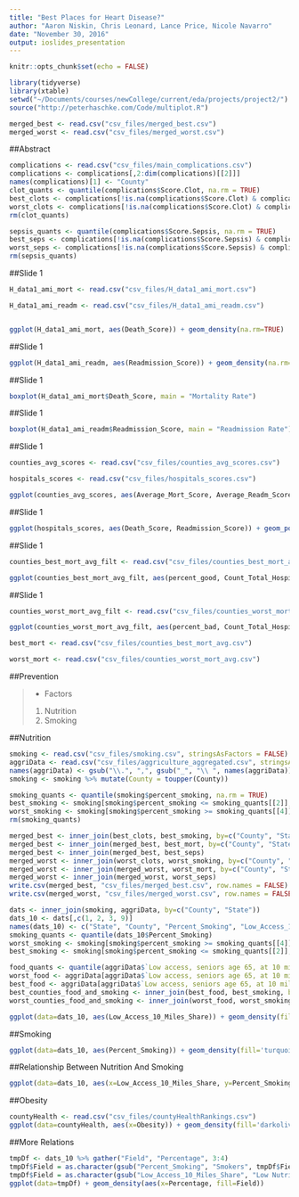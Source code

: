 ```yaml
---
title: "Best Places for Heart Disease?"
author: "Aaron Niskin, Chris Leonard, Lance Price, Nicole Navarro"
date: "November 30, 2016"
output: ioslides_presentation
---
```


```r
knitr::opts_chunk$set(echo = FALSE)
```

```r
library(tidyverse)
library(xtable)
setwd("~/Documents/courses/newCollege/current/eda/projects/project2/")
source("http://peterhaschke.com/Code/multiplot.R")

merged_best <- read.csv("csv_files/merged_best.csv")
merged_worst <- read.csv("csv_files/merged_worst.csv")
```

##Abstract

<!-- Chris's part -->

```r
complications <- read.csv("csv_files/main_complications.csv")
complications <- complications[,2:dim(complications)[[2]]]
names(complications)[1] <- "County"
clot_quants <- quantile(complications$Score.Clot, na.rm = TRUE)
best_clots <- complications[!is.na(complications$Score.Clot) & complications$Score.Clot <= clot_quants[[2]], ]
worst_clots <- complications[!is.na(complications$Score.Clot) & complications$Score.Clot >= clot_quants[[4]], ]
rm(clot_quants)

sepsis_quants <- quantile(complications$Score.Sepsis, na.rm = TRUE)
best_seps <- complications[!is.na(complications$Score.Sepsis) & complications$Score.Sepsis <= sepsis_quants[[2]], ]
worst_seps <- complications[!is.na(complications$Score.Sepsis) & complications$Score.Sepsis >= sepsis_quants[[4]], ]
rm(sepsis_quants)
```

<!-- Lance's part -->

##Slide 1

```r
H_data1_ami_mort <- read.csv("csv_files/H_data1_ami_mort.csv")

H_data1_ami_readm <- read.csv("csv_files/H_data1_ami_readm.csv")


ggplot(H_data1_ami_mort, aes(Death_Score)) + geom_density(na.rm=TRUE)
```

##Slide 1

```r
ggplot(H_data1_ami_readm, aes(Readmission_Score)) + geom_density(na.rm=TRUE)

```

##Slide 1

```r
boxplot(H_data1_ami_mort$Death_Score, main = "Mortality Rate")
```

##Slide 1

```r
boxplot(H_data1_ami_readm$Readmission_Score, main = "Readmission Rate")
```

##Slide 1

```r
counties_avg_scores <- read.csv("csv_files/counties_avg_scores.csv")

hospitals_scores <- read.csv("csv_files/hospitals_scores.csv")

ggplot(counties_avg_scores, aes(Average_Mort_Score, Average_Readm_Score)) + geom_point(aes(color=as.factor(Death_Readm_Cat)), na.rm=TRUE) + geom_smooth(method = lm, na.rm = TRUE) 
```

##Slide 1

```r
ggplot(hospitals_scores, aes(Death_Score, Readmission_Score)) + geom_point(aes(color=as.factor(Death_Readm_Cat)), na.rm=TRUE) + geom_smooth(method = lm, na.rm = TRUE)
```

##Slide 1

```r
counties_best_mort_avg_filt <- read.csv("csv_files/counties_best_mort_avg_filt.csv")

ggplot(counties_best_mort_avg_filt, aes(percent_good, Count_Total_Hospitals)) + geom_point(aes(color=as.factor(County)))
```

##Slide 1

```r
counties_worst_mort_avg_filt <- read.csv("csv_files/counties_worst_mort_avg_filt.csv")

ggplot(counties_worst_mort_avg_filt, aes(percent_bad, Count_Total_Hospitals)) + geom_point(aes(color=as.factor(County)))

best_mort <- read.csv("csv_files/counties_best_mort_avg.csv")

worst_mort <- read.csv("csv_files/counties_worst_mort_avg.csv")
```

<!-- Aaron's part -->
##Prevention

>-  Factors
    1.  Nutrition
    2.  Smoking
    
##Nutrition

```r
smoking <- read.csv("csv_files/smoking.csv", stringsAsFactors = FALSE)
aggriData <- read.csv("csv_files/aggriculture_aggregated.csv", stringsAsFactors = FALSE)
names(aggriData) <- gsub("\\.", ",", gsub("_", "\\ ", names(aggriData)))
smoking <- smoking %>% mutate(County = toupper(County))
```

```r
smoking_quants <- quantile(smoking$percent_smoking, na.rm = TRUE)
best_smoking <- smoking[smoking$percent_smoking <= smoking_quants[[2]], ]
worst_smoking <- smoking[smoking$percent_smoking >= smoking_quants[[4]],]
rm(smoking_quants)
```

```r
merged_best <- inner_join(best_clots, best_smoking, by=c("County", "State"))
merged_best <- inner_join(merged_best, best_mort, by=c("County", "State"))
merged_best <- inner_join(merged_best, best_seps)
merged_worst <- inner_join(worst_clots, worst_smoking, by=c("County", "State"))
merged_worst <- inner_join(merged_worst, worst_mort, by=c("County", "State"))
merged_worst <- inner_join(merged_worst, worst_seps)
write.csv(merged_best, "csv_files/merged_best.csv", row.names = FALSE)
write.csv(merged_worst, "csv_files/merged_worst.csv", row.names = FALSE)
```

```r
dats <- inner_join(smoking, aggriData, by=c("County", "State"))
dats_10 <- dats[,c(1, 2, 3, 9)]
names(dats_10) <- c("State", "County", "Percent_Smoking", "Low_Access_10_Miles_Share")
smoking_quants <- quantile(dats_10$Percent_Smoking)
worst_smoking <- smoking[smoking$percent_smoking >= smoking_quants[[4]], ]
best_smoking <- smoking[smoking$percent_smoking <= smoking_quants[[2]], ]

food_quants <- quantile(aggriData$`Low access, seniors age 65, at 10 miles, share`)
worst_food <- aggriData[aggriData$`Low access, seniors age 65, at 10 miles, share` >= food_quants[[3]],]
best_food <- aggriData[aggriData$`Low access, seniors age 65, at 10 miles, share` <= food_quants[[2]],]
best_counties_food_and_smoking <- inner_join(best_food, best_smoking, by=c("State", "County")) %>% mutate(County = toupper(County))
worst_counties_food_and_smoking <- inner_join(worst_food, worst_smoking, by=c("State", "County")) %>% mutate(County = toupper(County))
```

```r
ggplot(data=dats_10, aes(Low_Access_10_Miles_Share)) + geom_density(fill='tomato2') + labs(title="Density Plot for Smoking Percentage of Population", x="Percentage of Population that Smokes")
```

##Smoking

```r
ggplot(data=dats_10, aes(Percent_Smoking)) + geom_density(fill='turquoise3') + labs(x="Percentage of Smokers in Population")
```

##Relationship Between Nutrition And Smoking


```r
ggplot(data=dats_10, aes(x=Low_Access_10_Miles_Share, y=Percent_Smoking)) + geom_point(alpha=0.8, size=0.2) + geom_smooth() + labs(x="Poor Access to Supermarkets", y="Percentage of Smokers in Population", title="Smoking Percentage vs Access to Nutrition")
```

##Obesity

```r
countyHealth <- read.csv("csv_files/countyHealthRankings.csv")
ggplot(data=countyHealth, aes(x=Obesity)) + geom_density(fill='darkolivegreen2') + labs(title="Percentage of Obesity in Population")
```

##More Relations
```r
tmpDf <- dats_10 %>% gather("Field", "Percentage", 3:4)
tmpDf$Field = as.character(gsub("Percent_Smoking", "Smokers", tmpDf$Field))
tmpDf$Field = as.character(gsub("Low_Access_10_Miles_Share", "Low Nutritional Access", tmpDf$Field))
ggplot(data=tmpDf) + geom_density(aes(x=Percentage, fill=Field))
```

